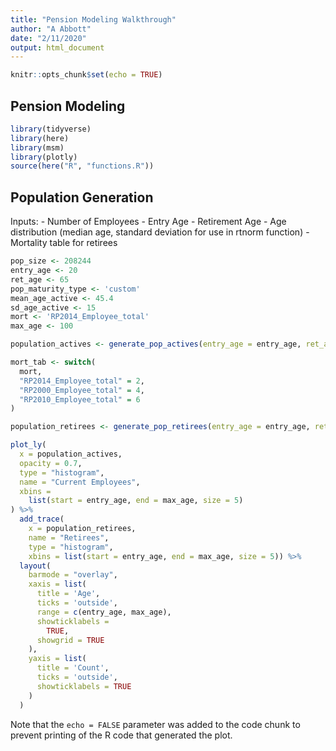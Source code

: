 ```yaml
---
title: "Pension Modeling Walkthrough"
author: "A Abbott"
date: "2/11/2020"
output: html_document
---
```


```r
knitr::opts_chunk$set(echo = TRUE)
```

## Pension Modeling



```r
library(tidyverse)
library(here)
library(msm)
library(plotly)
source(here("R", "functions.R"))
```

## Population Generation

Inputs:
- Number of Employees
- Entry Age
- Retirement Age
- Age distribution (median age, standard deviation for use in rtnorm function)
- Mortality table for retirees


```r
pop_size <- 208244
entry_age <- 20
ret_age <- 65
pop_maturity_type <- 'custom'
mean_age_active <- 45.4
sd_age_active <- 15
mort <- 'RP2014_Employee_total'
max_age <- 100

population_actives <- generate_pop_actives(entry_age = entry_age, ret_age = ret_age, pop_maturity_type = pop_maturity_type, pop_size = pop_size, mean_age_active = mean_age_active, sd_age_active = sd_age_active)

mort_tab <- switch(
  mort,
  "RP2014_Employee_total" = 2,
  "RP2000_Employee_total" = 4,
  "RP2010_Employee_total" = 6
)

population_retirees <- generate_pop_retirees(entry_age = entry_age, ret_age = ret_age, mort_tab = mort_tab, population_actives = population_actives)
```

```r
plot_ly(
  x = population_actives,
  opacity = 0.7,
  type = "histogram",
  name = "Current Employees",
  xbins =
    list(start = entry_age, end = max_age, size = 5)
) %>%
  add_trace(
    x = population_retirees, 
    name = "Retirees", 
    type = "histogram",
    xbins = list(start = entry_age, end = max_age, size = 5)) %>%
  layout(
    barmode = "overlay",
    xaxis = list(
      title = 'Age',
      ticks = 'outside',
      range = c(entry_age, max_age),
      showticklabels =
        TRUE,
      showgrid = TRUE
    ),
    yaxis = list(
      title = 'Count',
      ticks = 'outside',
      showticklabels = TRUE
    )
  )
```
Note that the `echo = FALSE` parameter was added to the code chunk to prevent printing of the R code that generated the plot.

